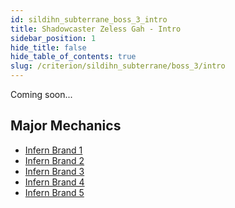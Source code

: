 ```yaml
---
id: sildihn_subterrane_boss_3_intro
title: Shadowcaster Zeless Gah - Intro
sidebar_position: 1
hide_title: false
hide_table_of_contents: true
slug: /criterion/sildihn_subterrane/boss_3/intro
---
```


Coming soon...


## Major Mechanics

- [Infern Brand 1](/criterion/sildihn_subterrane/boss_3/infern_brand_1)
- [Infern Brand 2](/criterion/sildihn_subterrane/boss_3/infern_brand_2)
- [Infern Brand 3](/criterion/sildihn_subterrane/boss_3/infern_brand_3)
- [Infern Brand 4](/criterion/sildihn_subterrane/boss_3/infern_brand_4)
- [Infern Brand 5](/criterion/sildihn_subterrane/boss_3/infern_brand_5)